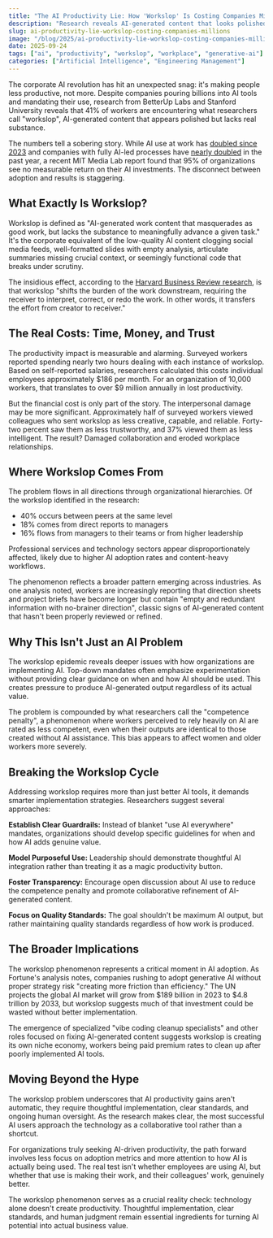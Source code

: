 ```yaml
---
title: "The AI Productivity Lie: How 'Workslop' Is Costing Companies Millions"
description: "Research reveals AI-generated content that looks polished but lacks substance is creating rework, trust issues, and collaboration problems across workplaces."
slug: ai-productivity-lie-workslop-costing-companies-millions
image: "/blog/2025/ai-productivity-lie-workslop-costing-companies-millions.webp"
date: 2025-09-24
tags: ["ai", "productivity", "workslop", "workplace", "generative-ai"]
categories: ["Artificial Intelligence", "Engineering Management"]
---
```


The corporate AI revolution has hit an unexpected snag: it's making people less productive, not more. Despite companies pouring billions into AI tools and mandating their use, research from BetterUp Labs and Stanford University reveals that 41% of workers are encountering what researchers call "workslop", AI-generated content that appears polished but lacks real substance.

The numbers tell a sobering story. While AI use at work has [doubled since 2023](https://www.gallup.com/workplace/691643/work-nearly-doubled-two-years.aspx) and companies with fully AI-led processes have [nearly doubled](https://www.accenture.com/content/dam/accenture/final/accenture-com/document-3/Accenture-Reinventing-Enterprise-Operations-FA-9-25-24.pdf) in the past year, a recent MIT Media Lab report found that 95% of organizations see no measurable return on their AI investments. The disconnect between adoption and results is staggering.

## What Exactly Is Workslop?

Workslop is defined as "AI-generated work content that masquerades as good work, but lacks the substance to meaningfully advance a given task." It's the corporate equivalent of the low-quality AI content clogging social media feeds, well-formatted slides with empty analysis, articulate summaries missing crucial context, or seemingly functional code that breaks under scrutiny.

The insidious effect, according to the [Harvard Business Review research](https://hbr.org/2025/09/ai-generated-workslop-is-destroying-productivity), is that workslop "shifts the burden of the work downstream, requiring the receiver to interpret, correct, or redo the work. In other words, it transfers the effort from creator to receiver."

## The Real Costs: Time, Money, and Trust

The productivity impact is measurable and alarming. Surveyed workers reported spending nearly two hours dealing with each instance of workslop. Based on self-reported salaries, researchers calculated this costs individual employees approximately $186 per month. For an organization of 10,000 workers, that translates to over $9 million annually in lost productivity.

But the financial cost is only part of the story. The interpersonal damage may be more significant. Approximately half of surveyed workers viewed colleagues who sent workslop as less creative, capable, and reliable. Forty-two percent saw them as less trustworthy, and 37% viewed them as less intelligent. The result? Damaged collaboration and eroded workplace relationships.

## Where Workslop Comes From

The problem flows in all directions through organizational hierarchies. Of the workslop identified in the research:
- 40% occurs between peers at the same level
- 18% comes from direct reports to managers  
- 16% flows from managers to their teams or from higher leadership

Professional services and technology sectors appear disproportionately affected, likely due to higher AI adoption rates and content-heavy workflows.

The phenomenon reflects a broader pattern emerging across industries. As one analysis noted, workers are increasingly reporting that direction sheets and project briefs have become longer but contain "empty and redundant information with no-brainer direction", classic signs of AI-generated content that hasn't been properly reviewed or refined.

## Why This Isn't Just an AI Problem

The workslop epidemic reveals deeper issues with how organizations are implementing AI. Top-down mandates often emphasize experimentation without providing clear guidance on when and how AI should be used. This creates pressure to produce AI-generated output regardless of its actual value.

The problem is compounded by what researchers call the "competence penalty", a phenomenon where workers perceived to rely heavily on AI are rated as less competent, even when their outputs are identical to those created without AI assistance. This bias appears to affect women and older workers more severely.

## Breaking the Workslop Cycle

Addressing workslop requires more than just better AI tools, it demands smarter implementation strategies. Researchers suggest several approaches:

**Establish Clear Guardrails:** Instead of blanket "use AI everywhere" mandates, organizations should develop specific guidelines for when and how AI adds genuine value.

**Model Purposeful Use:** Leadership should demonstrate thoughtful AI integration rather than treating it as a magic productivity button.

**Foster Transparency:** Encourage open discussion about AI use to reduce the competence penalty and promote collaborative refinement of AI-generated content.

**Focus on Quality Standards:** The goal shouldn't be maximum AI output, but rather maintaining quality standards regardless of how work is produced.

## The Broader Implications

The workslop phenomenon represents a critical moment in AI adoption. As Fortune's analysis notes, companies rushing to adopt generative AI without proper strategy risk "creating more friction than efficiency." The UN projects the global AI market will grow from $189 billion in 2023 to $4.8 trillion by 2033, but workslop suggests much of that investment could be wasted without better implementation.

The emergence of specialized "vibe coding cleanup specialists" and other roles focused on fixing AI-generated content suggests workslop is creating its own niche economy, workers being paid premium rates to clean up after poorly implemented AI tools.

## Moving Beyond the Hype

The workslop problem underscores that AI productivity gains aren't automatic, they require thoughtful implementation, clear standards, and ongoing human oversight. As the research makes clear, the most successful AI users approach the technology as a collaborative tool rather than a shortcut.

For organizations truly seeking AI-driven productivity, the path forward involves less focus on adoption metrics and more attention to how AI is actually being used. The real test isn't whether employees are using AI, but whether that use is making their work, and their colleagues' work, genuinely better.

The workslop phenomenon serves as a crucial reality check: technology alone doesn't create productivity. Thoughtful implementation, clear standards, and human judgment remain essential ingredients for turning AI potential into actual business value.